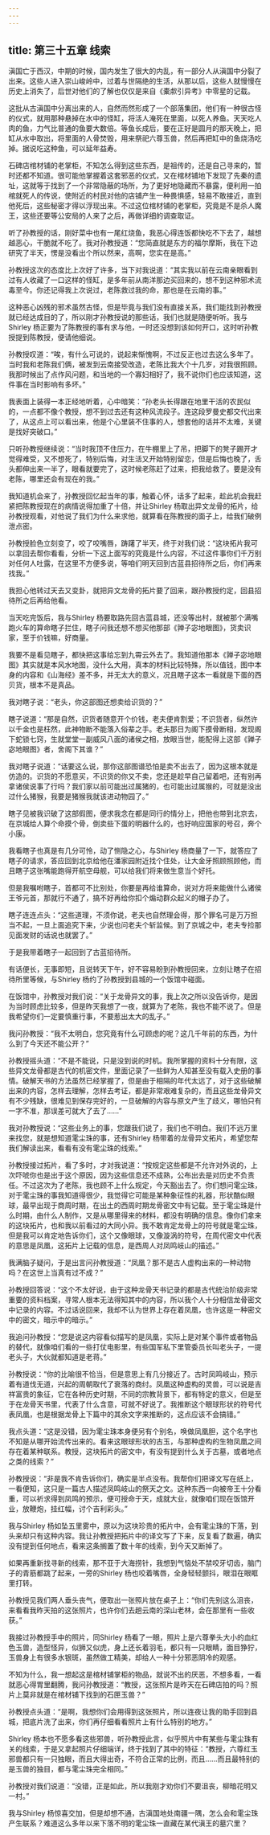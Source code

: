 ```yaml
---
---
---
```

title: 第三十五章 线索
---




滇国亡于西汉，中期的时候，国内发生了很大的内乱，有一部分人从滇国中分裂了出来。这些人进入崇山峻岭中，过着与世隔绝的生活，从那以后，这些人就慢慢在历史上消失了，后世对他们的了解也仅仅是来自《橐歑引异考》中零星的记载。

这批从古滇国中分离出来的人，自然而然形成了一个部落集团，他们有一种很古怪的仪式，就用那种悬掉在水中的怪缸，将活人淹死在里面，以死人养鱼。天天吃人肉的鱼，力气比普通的鱼要大数倍。等鱼长成后，要在正好是圆月的那天晚上，把缸从水中取出，将里面的人骨焚毁，用来祭祀六尊玉兽，然后再把缸中的鱼烧汤吃掉。据说吃这种鱼，可以延年益寿。

石碑店棺材铺的老掌柜，不知怎么得到这些东西，是祖传的，还是自己寻来的，暂时还都不知道。很可能他掌握着这套邪恶的仪式，又在棺材铺地下发现了先秦的遗址，这就等于找到了一个非常隐蔽的场所，为了更好地隐藏而不暴露，便利用一拍棺就死人的传说，使附近的村民对他的店铺产生一种畏惧感，轻易不敢接近，直到他死后，这些秘密才得以浮现出来。不过这位棺材铺的老掌柜，究竟是不是杀人魔王，这些还要等公安局的人来了之后，再做详细的调查取证。

听了孙教授的话，刚好菜中也有一尾红烧鱼，我恶心得连饭都快吃不下去了，越想越恶心，干脆就不吃了。我对孙教授道：“您简直就是东方的福尔摩斯，我在下边研究了半天，愣是没看出个所以然来，高啊，您实在是高。”

孙教授这次的态度比上次好了许多，当下对我说道：“其实我以前在云南亲眼看到过有人收藏了一口这样的怪缸，是多年前从南洋那边买回来的，想不到这种邪术流毒至今。你还记得我上次说过，老陈救过我的命，那也是在云南的事。”

这种恶心凶残的邪术虽然古怪，但是毕竟与我们没有直接关系，我们能找到孙教授就已经达成目的了，所以刚才孙教授说的那些话，我们也就是随便听听。我与Shirley 杨正要为了陈教授的事有求与他，一时还没想到该如何开口，这时听孙教授提到陈教授，便请他细说。

孙教授叹道：“唉，有什么可说的，说起来惭愧啊，不过反正也过去这么多年了。当时我和老陈我们俩，被发到云南接受改造，老陈比我大个十几岁，对我很照顾。我那时候出了点作风问题，和当地的一个寡妇相好了，我不说你们也应该知道，这件事在当时影响有多坏。”

我表面上装得一本正经地听着，心中暗笑：“孙老头长得跟在地里干活的农民似的，一点都不像个教授，想不到过去还有这种风流段子。连这段罗曼史都交代出来了，从这点上可以看出来，他是个心里装不住事的人，想套他的话并不太难，关键是找好突破口。”

只听孙教授继续说：“当时我顶不住压力，在牛棚里上了吊，把脚下的凳子踢开才觉得难受，又不想死了，特别后悔，对生活又开始特别留恋，但是后悔也晚了，舌头都伸出来一半了，眼看就要完了，这时候老陈赶了过来，把我给救了。要是没有老陈，哪里还会有现在的我。”

我知道机会来了，孙教授回忆起当年的事，触着心怀，话多了起来，趁此机会我赶紧把陈教授现在的病情说得加重了十倍，并让Shirley 杨取出异文龙骨的拓片，给孙教授观看，对他说了我们为什么来求他，就算看在陈教授的面子上，给我们破例泄点密。

孙教授脸色立刻变了，咬了咬嘴唇，踌躇了半天，终于对我们说：“这块拓片我可以拿回去帮你看看，分析一下这上面写的究竟是什么内容，不过这件事你们千万别对任何人吐露，在这里不方便多说，等咱们明天回到古蓝县招待所之后，你们再来找我。”

我担心他转过天去又变卦，就把异文龙骨的拓片要了回来，跟孙教授约定，回县招待所之后再给他看。

当天吃完饭后，我与Shirley 杨要取路先回古蓝县城，还没等出村，就被那个满嘴跑火车的算命瞎子拦住，瞎子问我还想不想买他那部《亸子宓地眼图》，货卖识家，至于价钱嘛，好商量。

我要不是看见瞎子，都快把这事给忘到九霄云外去了。我知道他那本《亸子宓地眼图》其实就是本风水地图，没什么大用，真本的材料比较特殊，所以值钱，图中本身的内容和《山海经》差不多，并无太大的意义，况且瞎子这本一看就是下蛋的西贝货，根本不是真品。

我对瞎子说：“老头，你这部图还想卖给识货的？”

瞎子说道：“那是自然，识货者随意开个价钱，老夫便肯割爱；不识货者，纵然许以千金也是枉然，此神物断不能落入俗辈之手。老夫那日为阁下摸骨断相，发现阁下蛇锁七窍，生就堂堂一副威风八面的诸侯之相，放眼当世，能配得上这部《亸子宓地眼图》者，舍阁下其谁？”

我对瞎子说道：“话要这么说，那你这部图谱恐怕是卖不出去了，因为这根本就是仿造的。识货的不愿意买，不识货的你又不卖，您还是趁早自己留着吧，还有别再拿诸侯说事了行吗？我们家以前可能出过属猪的，也可能出过属猴的，可就是没出过什么猪猴，我要是猪猴我就该进动物园了。”

瞎子见被我识破了这部假图，便求我念在都是同行的情分上，把他也带到北京去，在京城给人算个命摸个骨，倒卖些下蛋的明器什么的，也好响应国家的号召，奔个小康。

我看瞎子也真是有几分可怜，动了恻隐之心，与Shirley 杨商量了一下，就答应了瞎子的请求，答应回到北京给他在潘家园附近找个住处，让大金牙照顾照顾他，而且瞎子这张嘴能跑得开航空母舰，可以给我们将来做生意当个好托。

但是我嘱咐瞎子，首都可不比别处，你要是再给谁算命，说对方将来能做什么诸侯王爷元首，那就行不通了，搞不好再给你扣个煽动群众起义的帽子办了。

瞎子连连点头：“这些道理，不须你说，老夫也自然理会得，那个罪名可是万万担当不起，一旦上面追究下来，少说也问老夫个斩监候。到了京城之中，老夫专捡那见面发财的话说也就罢了。”

于是我带着瞎子一起回到了古蓝招待所。

有话便长，无事即短，且说转天下午，好不容易盼到孙教授回来，立刻让瞎子在招待所里等候，与Shirley 杨约了孙教授到县城的一个饭馆中碰面。

在饭馆中，孙教授对我们说：“关于龙骨异文的事，我上次之所以没告诉你，是因为当时顾虑比较多，但是昨天我想了一夜，就算为了老陈，我也不能不说了。但是我希望你们一定要慎重行事，不要惹出太大的乱子。”

我问孙教授：“我不太明白，您究竟有什么可顾虑的呢？这几千年前的东西，为什么到了今天还不能公开？”

孙教授摇头道：“不是不能说，只是没到说的时机。我所掌握的资料十分有限，这些异文龙骨都是古代的机密文件，里面记录了一些鲜为人知甚至没有载入史册的事情。破解天书的方法虽然已经掌握了，但是由于相隔的年代太远了，对于这些破解出来的内容，怎样去理解，怎样去考证，都是非常艰难复杂的，而且这些龙骨异文有不少残缺，很难见到保存完好的，一旦破解的内容与原文产生了歧义，哪怕只有一字不准，那误差可就大了去了……”

我对孙教授说：“这些业务上的事，您跟我们说了，我们也不明白。我们不远万里来找您，就是想知道雮尘珠的事，还有Shirley 杨带着的龙骨异文拓片，希望您帮我们解读出来，看看有没有雮尘珠的线索。”

孙教授接过拓片，看了多时，才对我说道：“按规定这些都是不允许对外说的，上次吓唬你也是出于这个原因，因为这些信息还不成熟，公布出去是对历史不负责任。不过这次为了老陈，我也顾不上什么规定，今天豁出去了。你们想问雮尘珠，对于雮尘珠的事我知道得很少，我觉得它可能是某种象征性的礼器，形状酷似眼球，最早出现于商周时期，在出土的西周时期龙骨密文中有记载。至于雮尘珠是什么时期，由什么人制作，又是从哪里得来的材料，都没有明确的信息。像你们拿来的这块拓片，也和我以前看过的大同小异。我不敢肯定龙骨上的符号就是雮尘珠，但是我可以肯定地告诉你们，这个又像眼球，又像漩涡的符号，在周代密文中代表的意思是凤凰，这拓片上记载的信息，是西周人对凤鸣岐山的描述。”

我满脑子疑问，于是出言问孙教授道：“凤凰？那不是古人虚构出来的一种动物吗？在这世上当真有过不成？”

孙教授回答说：“这个不太好说，由于这种龙骨天书记录的都是古代统治阶级非常重要的资料档案，寻常人根本无法得知其中的内容，所以我个人十分相信龙骨密文中记录的内容。不过话说回来，我却不认为世界上存在着凤凰，也许这是一种密文中的密文，暗示中的暗示。”

我追问孙教授：“您是说这内容看似描写的是凤凰，实际上是对某个事件或者物品的替代，就像咱们看的一些打仗电影里，有些国军私下里管委员长叫老头子，一提老头子，大伙就都知道是老蒋。”

孙教授说：“你的比喻很不恰当，但是意思上有几分接近了。古时凤鸣岐山，预示着有道伐无道，兴起的周朝取代了衰落的商纣。凤凰这种虚构的灵兽，可以说是吉祥富贵的象征，它在各种历史时期，不同的宗教背景下，都有特定的意义，但是至于在龙骨天书里，代表了什么含意，可就不好说了。我推断这个眼球形状的符号代表凤凰，也是根据龙骨上下篇中的其余文字来推断的，这点应该不会搞错。”

我点头道：“这是没错，因为雮尘珠本身便另有个别名，唤做凤凰胆，这个名字也不知是从哪开始流传出来的。看来这眼球形状的古玉，与那种虚构的生物凤凰之间存在着某种联系。教授，这块拓片的密文中，有没有提到什么关于古墓，或者地点之类的线索？”

孙教授说：“非是我不肯告诉你们，确实是半点没有。我帮你们把译文写在纸上，一看便知，这只是一篇古人描述凤鸣岐山的祭天之文。这种东西一向被帝王十分看重，可以祈求得到凤鸣的预示，便可授命于天，成就大业，就像咱们现在饭馆开业，放鞭炮，挂红幅，讨个吉利彩头。”

我与Shirley 杨如坠五里雾中，原以为这块珍贵的拓片中，会有雮尘珠的下落，到头来却只有这种内容。我让孙教授把拓片中的译文写了下来，反复看了数遍，确实没有提到任何地点，看来这条搁置了数十年的线索，到今天又断掉了。

如果再重新找寻新的线索，那不亚于大海捞针，我想到气恼处不禁咬牙切齿，脑门子的青筋都跳了起来，一旁的Shirley 杨也咬着嘴唇，全身轻轻颤抖，眼泪在眼眶里打转。

孙教授见我们两人垂头丧气，便取出一张照片放在桌子上：“你们先别这么沮丧，来看看我昨天拍的这张照片，也许你们去趟云南的深山老林，会在那里有一些收获。”

我接过孙教授手中的照片，同Shirley 杨看了一眼，照片上是六尊拳头大小的血红色玉兽，造型怪异，似狮又似虎，身上还长着羽毛，都只有一只眼睛，面目狰狞，玉兽身上有很多水银斑，虽然做工精美，却给人一种十分邪恶阴冷的观感。

不知为什么，我一想起这是棺材铺掌柜的物品，就说不出的厌恶，不想多看，一看就恶心得胃里翻腾，我问孙教授道：“教授，这张照片是昨天在石碑店拍的吗？照片上莫非就是在棺材铺下找到的石匣玉兽？”

孙教授点头道：“是啊，我想你们会用得到这张照片，所以连夜让我的助手回到县城，把底片洗了出来，你们再仔细看看照片上有什么特别的地方。”

Shirley 杨本也不愿多看这些邪兽，听孙教授此言，似乎照片中有某些与雮尘珠有关的线索，于是又拿起照片仔细端详，终于找到了其中的特征：“教授，六尊红玉邪兽都只有一只独眼，而且大得出奇，不符合正常的比例，而且……而且最特别的是玉兽的独目，都与雮尘珠完全相同。”

孙教授对我们说道：“没错，正是如此，所以我刚才劝你们不要沮丧，柳暗花明又一村。”

我与Shirley 杨惊喜交加，但是却想不通，古滇国地处南疆一隅，怎么会和雮尘珠产生联系？难道这么多年以来下落不明的雮尘珠一直藏在某代滇王的墓穴里？